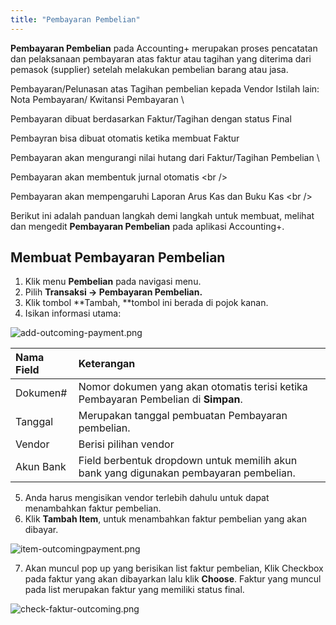 ```yaml
---
title: "Pembayaran Pembelian"
---
```


**Pembayaran Pembelian** pada Accounting\+ merupakan proses pencatatan dan pelaksanaan pembayaran atas faktur atau tagihan yang diterima dari pemasok (supplier) setelah melakukan pembelian barang atau jasa.

<Info>
  Pembayaran/Pelunasan atas Tagihan pembelian kepada Vendor
</Info>

<Tip>
  Istilah lain: Nota Pembayaran/ Kwitansi Pembayaran \<br /\>

  Pembayaran dibuat berdasarkan Faktur/Tagihan dengan status Final

  Pembayran bisa dibuat otomatis ketika membuat Faktur
</Tip>

<Warning>
  Pembayaran akan mengurangi nilai hutang dari Faktur/Tagihan Pembelian \<br /\>

  Pembayaran akan membentuk jurnal otomatis \<br /\>

  Pembayaran akan mempengaruhi Laporan Arus Kas dan Buku Kas \<br /\>
</Warning>

Berikut ini adalah panduan langkah demi langkah untuk membuat, melihat dan mengedit **Pembayaran Pembelian** pada aplikasi Accounting\+.

## Membuat Pembayaran Pembelian

1. Klik menu **Pembelian** pada navigasi menu.
2. Pilih **Transaksi → Pembayaran Pembelian.**
3. Klik tombol \*\*Tambah, \*\*tombol ini berada di pojok kanan.
4. Isikan informasi utama:

![add-outcoming-payment.png](/images/add-outcoming-payment.png)

| Nama Field | Keterangan                                                                            |
| :--------- | :------------------------------------------------------------------------------------ |
| Dokumen#   | Nomor dokumen yang akan otomatis terisi ketika Pembayaran Pembelian di **Simpan**.    |
| Tanggal    | Merupakan tanggal pembuatan Pembayaran pembelian.                                     |
| Vendor     | Berisi pilihan vendor                                                                 |
| Akun Bank  | Field berbentuk dropdown untuk memilih akun bank yang digunakan pembayaran pembelian. |

5. Anda harus mengisikan vendor terlebih dahulu untuk dapat menambahkan faktur pembelian.
6. Klik **Tambah Item**, untuk menambahkan faktur pembelian yang akan dibayar.

![item-outcomingpayment.png](/images/item-outcomingpayment.png)

7. Akan muncul pop up yang berisikan list faktur pembelian, Klik Checkbox pada faktur yang akan dibayarkan lalu klik **Choose**. Faktur yang muncul pada list merupakan faktur yang memiliki status final.

![check-faktur-outcoming.png](/images/check-faktur-outcoming.png)